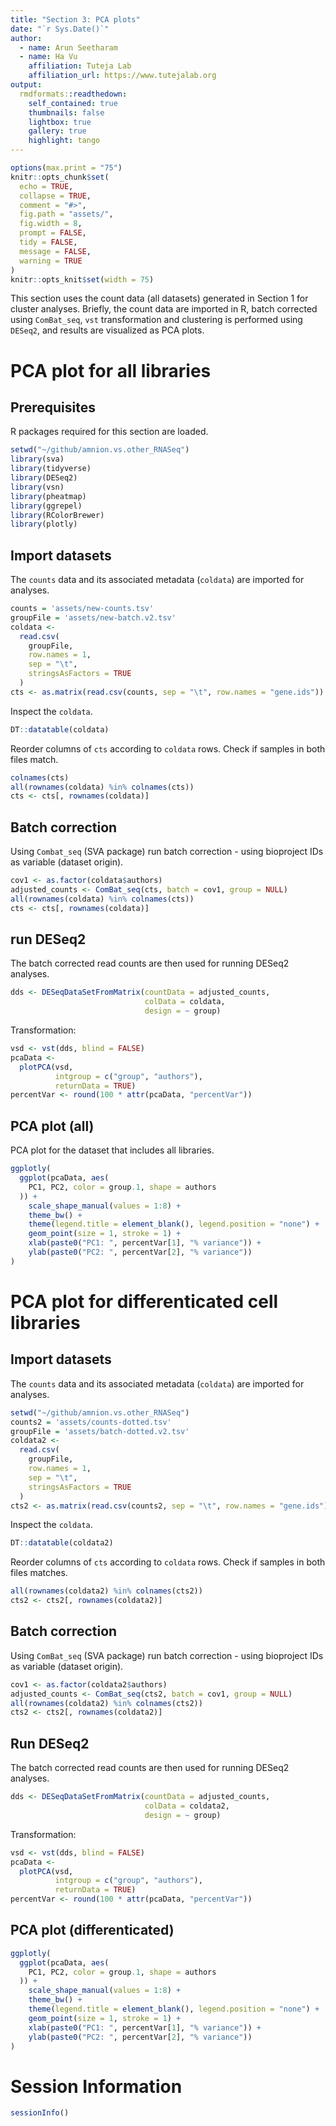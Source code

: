 ---
title: "Section 3: PCA plots"
date: "`r Sys.Date()`"
author:
  - name: Arun Seetharam
  - name: Ha Vu
    affiliation: Tuteja Lab
    affiliation_url: https://www.tutejalab.org
output:
  rmdformats::readthedown:
    self_contained: true
    thumbnails: false
    lightbox: true
    gallery: true
    highlight: tango
---

```{r setup, include=FALSE}
options(max.print = "75")
knitr::opts_chunk$set(
  echo = TRUE,
  collapse = TRUE,
  comment = "#>",
  fig.path = "assets/",
  fig.width = 8,
  prompt = FALSE,
  tidy = FALSE,
  message = FALSE,
  warning = TRUE
)
knitr::opts_knit$set(width = 75)
```

This section uses the count data (all datasets) generated in Section 1 for cluster analyses. Briefly, the count data are imported in R, batch corrected using `ComBat_seq`, `vst` transformation and clustering is performed using `DESeq2`, and results are visualized as PCA plots.

# PCA plot for all libraries

## Prerequisites

R packages required for this section are loaded.

```{r, warnings=TRUE, message=FALSE}
setwd("~/github/amnion.vs.other_RNASeq")
library(sva)
library(tidyverse)
library(DESeq2)
library(vsn)
library(pheatmap)
library(ggrepel)
library(RColorBrewer)
library(plotly)
```



## Import datasets

The `counts` data and its associated metadata (`coldata`) are imported for analyses.

```{r dataset, warnings=TRUE, message=FALSE}
counts = 'assets/new-counts.tsv'
groupFile = 'assets/new-batch.v2.tsv'
coldata <-
  read.csv(
    groupFile,
    row.names = 1,
    sep = "\t",
    stringsAsFactors = TRUE
  )
cts <- as.matrix(read.csv(counts, sep = "\t", row.names = "gene.ids"))
```

Inspect the `coldata`.

```{r coldata}
DT::datatable(coldata)
```

Reorder columns of `cts` according to `coldata` rows. Check if samples in both files match.

```{r order, warnings=TRUE, message=FALSE}
colnames(cts)
all(rownames(coldata) %in% colnames(cts))
cts <- cts[, rownames(coldata)]
```

## Batch correction

Using `Combat_seq` (SVA package) run batch correction - using bioproject IDs as variable (dataset origin).

```{r batchcorrect, warnings=TRUE, message=TRUE}
cov1 <- as.factor(coldata$authors)
adjusted_counts <- ComBat_seq(cts, batch = cov1, group = NULL)
all(rownames(coldata) %in% colnames(cts))
cts <- cts[, rownames(coldata)]
```

## run DESeq2

The batch corrected read counts are then used for running DESeq2 analyses.

```{r deseq2, warnings=TRUE, message=FALSE}
dds <- DESeqDataSetFromMatrix(countData = adjusted_counts,
                              colData = coldata,
                              design = ~ group)
```

Transformation:
```{r vst, warnings=TRUE, message=FALSE}
vsd <- vst(dds, blind = FALSE)
pcaData <-
  plotPCA(vsd,
          intgroup = c("group", "authors"),
          returnData = TRUE)
percentVar <- round(100 * attr(pcaData, "percentVar"))
```

## PCA plot (all)

PCA plot for the dataset that includes all libraries.

```{r pcaplot, fig.cap="Fig 3.1: PCA plots (all samples)", fig.width=8, fig.height=8}
ggplotly(
  ggplot(pcaData, aes(
    PC1, PC2, color = group.1, shape = authors
  )) +
    scale_shape_manual(values = 1:8) +
    theme_bw() +
    theme(legend.title = element_blank(), legend.position = "none") +
    geom_point(size = 1, stroke = 1) +
    xlab(paste0("PC1: ", percentVar[1], "% variance")) +
    ylab(paste0("PC2: ", percentVar[2], "% variance"))
)
```

# PCA plot for differenticated cell libraries

## Import datasets

The `counts` data and its associated metadata (`coldata`) are imported for analyses.

```{r import2, warnings=TRUE, message=FALSE}
setwd("~/github/amnion.vs.other_RNASeq")
counts2 = 'assets/counts-dotted.tsv'
groupFile = 'assets/batch-dotted.v2.tsv'
coldata2 <-
  read.csv(
    groupFile,
    row.names = 1,
    sep = "\t",
    stringsAsFactors = TRUE
  )
cts2 <- as.matrix(read.csv(counts2, sep = "\t", row.names = "gene.ids"))
```

Inspect the `coldata`.

```{r coldata2}
DT::datatable(coldata2)
```

Reorder columns of `cts` according to `coldata` rows. Check if samples in both files matches.
```{r order2}
all(rownames(coldata2) %in% colnames(cts2))
cts2 <- cts2[, rownames(coldata2)]
```

## Batch correction
Using `ComBat_seq` (SVA package) run batch correction - using bioproject IDs as variable (dataset origin).

```{r batchcorrect2, warnings=TRUE, message=TRUE}
cov1 <- as.factor(coldata2$authors)
adjusted_counts <- ComBat_seq(cts2, batch = cov1, group = NULL)
all(rownames(coldata2) %in% colnames(cts2))
cts2 <- cts2[, rownames(coldata2)]
```

## Run DESeq2
The batch corrected read counts are then used for running DESeq2 analyses.

```{r deseq2b, warnings=TRUE, message=FALSE}
dds <- DESeqDataSetFromMatrix(countData = adjusted_counts,
                              colData = coldata2,
                              design = ~ group)
```

Transformation:

```{r vst2, warnings=TRUE, message=FALSE}
vsd <- vst(dds, blind = FALSE)
pcaData <-
  plotPCA(vsd,
          intgroup = c("group", "authors"),
          returnData = TRUE)
percentVar <- round(100 * attr(pcaData, "percentVar"))
```

## PCA plot (differenticated)

```{r PCAplotDiffer, fig.cap="Fig 3.2: PCA plots (differenticated)", fig.width=8, fig.height=8}
ggplotly(
  ggplot(pcaData, aes(
    PC1, PC2, color = group.1, shape = authors
  )) +
    scale_shape_manual(values = 1:8) +
    theme_bw() +
    theme(legend.title = element_blank(), legend.position = "none") +
    geom_point(size = 1, stroke = 1) +
    xlab(paste0("PC1: ", percentVar[1], "% variance")) +
    ylab(paste0("PC2: ", percentVar[2], "% variance"))
)
```

# Session Information

```{r sessioninfo}
sessionInfo()
```



